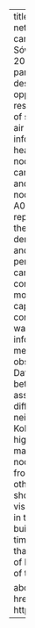 ---
title: "Assessing the usefulness of dense sensor network for PM2.5 monitoring on an academic campus area"
author:
    - Marek Badura
    - Izabela Sówka
    - Piotr Szymański
    - Piotr Batog
date: 2020-06-20
categories:
    - air quality
    - particulate matter
    - PM2.5 stratification
description: "Low-cost sensors provide an opportunity to improve the spatial and temporal resolution of air quality measurements. Networks of such devices may complement the traditional air quality monitoring and provide some useful information about pollutants and their impact on health. This paper describes the network of 20 nodes for ambient PM2.5 monitoring on a campus area of Wrocław University of Science and Technology (Wrocław, Poland). Sensor nodes were equipped with optical sensors PMS A003 (Plantower), which showed high reproducibility between units. The distribution of the sensor nodes was characterised by both high density (14 devices on the main campus area) and wide spread across the city (6 devices on peripheral campuses). During the measurement campaign, signals from sensor nodes were consistent with results from regulatory monitoring stations and sensor devices were capable of indicating elevated levels of PM2.5 concentrations. A great advantage of this system was the ability to provide up-to-date air quality information to the public. Furthermore, air quality messaging was site-specific because of the observed differences in PM2.5 concentrations. Data analysis was aimed at assessing variability between locations using Kendall's τ metric and assessing the statistical significance of the differences in measurement results from neighbouring sensor nodes using the Kolmogorov-Smirnov test. The analysis showed high importance of the nodes in the middle of the main campus and variations of signals from nodes on the peripheries. Differences in signals from sensors located in close proximity to each other were in some cases significant, but only for short-term averaged data. Nevertheless, highly visible variation in PM2.5 signals was observed in the case of nodes arranged vertically on two buildings. PM2.5 concentrations were even 2–4 times greater near the top parts of the buildings than near the ground. The effect of stratification of PM2.5 levels was observed under conditions of temperature inversion."

about:
    template: jolla
    links:
      - text: DOI
        icon: link
        href: https://doi.org/10.1016/j.scitotenv.2020.137867
---